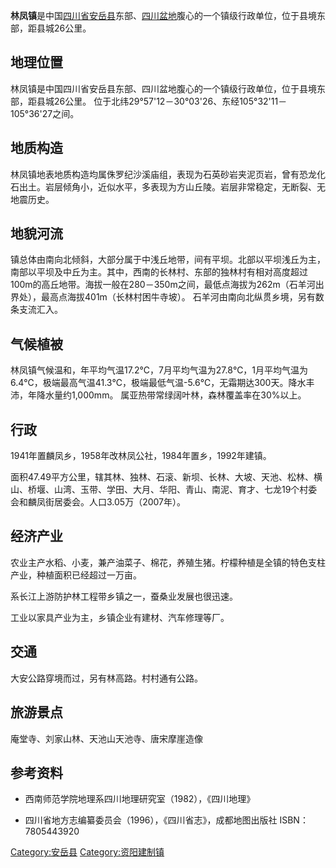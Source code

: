 '''林凤镇'''是中国[[四川省|四川省]][[安岳县|安岳县]]东部、[[四川盆地|四川盆地]]腹心的一个镇级行政单位，位于县境东部，距县城26公里。

==地理位置==

林凤镇是中国四川省安岳县东部、四川盆地腹心的一个镇级行政单位，位于县境东部，距县城26公里。
位于北纬29°57'12－30°03'26、东经105°32'11－105°36'27之间。

==地质构造==

林凤镇地表地质构造均属侏罗纪沙溪庙组，表现为石英砂岩夹泥页岩，曾有恐龙化石出土。岩层倾角小，近似水平，多表现为方山丘陵。岩层非常稳定，无断裂、无地震历史。
==地貌河流==

镇总体由南向北倾斜，大部分属于中浅丘地带，间有平坝。北部以平坝浅丘为主，南部以平坝及中丘为主。其中，西南的长林村、东部的独林村有相对高度超过100m的高丘地带。海拔一般在280－350m之间，最低点海拔为262m（石羊河出界处），最高点海拔401m（长林村困牛寺坡）。
石羊河由南向北纵贯乡境，另有数条支流汇入。
==气候植被==

林凤镇气候温和，年平均气温17.2℃，7月平均气温为27.8℃，1月平均气温为6.4℃，极端最高气温41.3℃，极端最低气温-5.6℃，无霜期达300天。降水丰沛，年降水量约1,000mm。
属亚热带常绿阔叶林，森林覆盖率在30%以上。

==行政==

1941年置麟凤乡，1958年改林凤公社，1984年置乡，1992年建镇。

面积47.49平方公里，辖其林、独林、石滚、新坝、长林、大坡、天池、松林、横山、桥堰、山湾、玉带、学田、大月、华阳、青山、南泥、育才、七龙19个村委会和麟凤街居委会。人口3.05万（2007年）。

==经济产业==

农业主产水稻、小麦，兼产油菜子、棉花，养殖生猪。柠檬种植是全镇的特色支柱产业，种植面积已经超过一万亩。

系长江上游防护林工程带乡镇之一，蚕桑业发展也很迅速。

工业以家具产业为主，乡镇企业有建材、汽车修理等厂。

==交通==

大安公路穿境而过，另有林高路。村村通有公路。

==旅游景点==

庵堂寺、刘家山林、天池山天池寺、唐宋摩崖造像

==参考资料==

* 西南师范学院地理系四川地理研究室（1982），《四川地理》

* 四川省地方志编纂委员会（1996），《四川省志》，成都地图出版社 ISBN：7805443920

{{安岳县行政区划}}
[[Category:安岳县|Category:安岳县]]
[[Category:资阳建制镇|Category:资阳建制镇]]